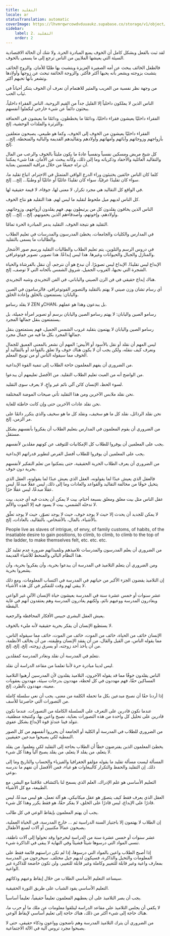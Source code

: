 ```yaml
---
title: التقليد
locale: ar
statusTranslation: automatic
coverImage: https://lhvmrqwrcowdvduuaukz.supabase.co/storage/v1/object/public/strapi-uploads/small_cover-educacion-fundamental.webp-2d51a7828a2b1309555be27f7e2a61a0.webp
sidebar:
    label: 2. التقليد
    order: 2
---
```

لقد ثبت بالفعل وبشكل كامل أن الخوف يمنع المبادرة الحرة. ولا شك أن الحالة الاقتصادية السيئة التي يعيشها الملايين من الناس ترجع إلى ما يسمى بالخوف.

فالطفل الخائف يبحث عن أمه الصغيرة العزيزة ويتشبث بها طلبًا للأمان. والزوج الخائف يتشبث بزوجته ويشعر بأنه يحبها أكثر فأكثر. والزوجة الخائفة تبحث عن زوجها وأولادها وتشعر بأنها تحبهم أكثر.

من وجهة نظر نفسية من الغريب والمثير للاهتمام أن نعرف أن الخوف يتنكر أحياناً في ثياب الحب.

الناس الذين لا يملكون داخلياً إلا القليل جداً من القيم الروحية، الناس الفقراء داخلياً، يبحثون دائماً عن شيء خارجي ليكملوا أنفسهم.

الفقراء داخليًا يعيشون فقراء داخليًا، ودائمًا ما يخططون، ودائمًا ما يعيشون في الحماقة والثرثرة والملذات الوحشية، إلخ.

الفقراء داخليًا يعيشون من الخوف إلى الخوف، وكما هو طبيعي، يصبحون متعلقين بأزواجهم وزوجاتهم وآبائهم وأمهاتهم وأولادهم وتقاليدهم القديمة والبالية والمنحطة، إلخ... إلخ.

كل شيخ مريض ومسكين نفسياً ونفسياً عادةً ما يكون مليئاً بالخوف والرعب من المال والتقاليد العائلية والأحفاد وذكرياته وما إلى ذلك، وكأنه يبحث عن الأمان. هذا شيء يمكننا أن نراه جميعًا من خلال مراقبة المسنين بعناية.

كلما كان الناس خائفين يختبئون وراء الدرع الواقي المتمثل في الاحترام. اتباع تقليد ما، سواء كان تقليدًا عرقيًا، سواء كان تقليدًا عائليًا أو عائليًا أو وطنيًا... إلخ... إلخ.

في الواقع كل التقاليد هي مجرد تكرار، لا معنى لها، جوفاء، لا قيمة حقيقية لها.

كل الناس لديهم ميل ملحوظ لتقليد ما ليس لهم. هذا التقليد هو نتاج الخوف.

الناس الذين يخافون يقلدون كل من يرتبطون بهم. فهم يقلدون أزواجهم، وزوجاتهم، وأولادهم، وإخوتهم، وأصدقاءهم الذين يحمونهم، إلخ... إلخ... إلخ.

التقليد هو نتيجة الخوف. التقليد يدمر المبادرة الحرة تمامًا.

في المدارس والكليات والجامعات، يخطئ المدرسون والمدرسات في تعليم الطلاب والطالبات ما يسمى بالتقليد.

في دروس الرسم والتلوين، يتم تعليم الطلاب والطالبات التقليد ورسم صور الأشجار والمنازل والجبال والحيوانات وغيرها. هذا ليس إبداعًا. هذا تصوير، تصوير فوتوغرافي.

الإبداع ليس تقليدًا. الإبداع ليس تصويرًا. أن نبدع هو أن نترجم، أن ننقل بالفرشاة والحياة الشجرة التي نحبها، الغروب الجميل، شروق الشمس بألحانه التي لا توصف، إلخ.

هناك إبداع حقيقي في فن الزن الصيني والياباني، في الفن التجريدي وشبه التجريدي.

أي رسام تشان وزن صيني لا يهتم بالتقليد والتصوير الفوتوغرافي. فالرسامون في الصين واليابان: يستمتعون بالخلق وإعادة الخلق.

لا يقلد رسامو ZEN وCHAN، بل يبدعون وهذا هو عملهم.

رسامو الصين واليابان: لا يهتم رسامو الصين واليابان برسم أو تصوير امرأة جميلة، بل يستمتعون بنقل جمالها المجرد.

رسامو الصين واليابان لا يهتمون بتقليد غروب الشمس الجميل، فهم يستمتعون بنقل جمالها المجرد بكل ما فيه من جمال مجرد.

ليس المهم أن نقلد أو نقل بالأسود أو الأبيض؛ المهم أن نشعر بالمعنى العميق للجمال ونعرف كيف ننقله، ولكن يجب أن لا يكون هناك خوف ولا تعلق بالقواعد أو بالتقاليد أو الخوف مما سيقوله الناس أو من توبيخ المعلم.

من الضروري أن يفهم المعلمون حاجة الطلاب إلى تنمية القوة الإبداعية.

من الواضح أنه من العبث تعليم الطلاب التقليد. من الأفضل تعليمهم أن يبدعوا.

لسوء الحظ، الإنسان كائن آلي نائم غير واعٍ، لا يعرف سوى التقليد.

نحن نقلد ملابس الآخرين ومن هذا التقليد تأتي صيحات الموضة المختلفة.

نحن نقلد عادات الآخرين حتى وإن كانت خاطئة للغاية.

نحن نقلد الرذائل، نقلد كل ما هو سخيف، ونقلد كل ما هو سخيف والذي يتكرر دائمًا على مر الزمن، إلخ.

من الضروري أن يقوم المعلمون في المدارس بتعليم الطلاب أن يفكروا بأنفسهم بشكل مستقل.

يجب على المعلمين أن يوفروا للطلاب كل الإمكانيات للتوقف عن كونهم مقلدين لأنفسهم.

يجب على المعلمين أن يوفروا للطلاب أفضل الفرص لتطوير قدراتهم الإبداعية.

من الضروري أن يعرف الطلاب الحرية الحقيقية، حتى يتمكنوا من تعلم التفكير لأنفسهم بحرية دون خوف.

فالعقل الذي يعيش عبدًا لما يقولونه، العقل الذي يعيش عبدًا لما يقولونه، العقل الذي يتخيل خوفًا من مخالفة التقاليد والقواعد والعادات وما إلى ذلك، ليس عقلًا مبدعًا. ليس عقلًا مبدعًا، ليس عقلًا حرًا.

عقل الناس مثل بيت مغلق ومغلق بسبعة أختام، بيت لا يمكن أن يحدث فيه أي جديد، بيت لا تدخله الشمس، بيت لا يسود فيه إلا الموت والألم.

لا يمكن للجديد أن يحدث إلا حيث لا يوجد خوف، حيث لا يوجد تصوّر، حيث لا يوجد تعلّق بالأشياء، بالمال، بالأشخاص، بالتقاليد، بالعادات، إلخ.

People live as slaves of intrigue, of envy, of family customs, of habits, of the insatiable desire to gain positions, to climb, to climb, to climb to the top of the ladder, to make themselves felt, etc. etc. etc.

من الضروري أن يعلم المدرسون والمدرسات تلاميذهم وتلميذاتهم ضرورة عدم تقليد كل هذا النظام البالي والمنحط للأشياء القديمة.

ومن الضروري أن يتعلم التلاميذ في المدرسة أن يبدعوا بحرية، وأن يفكروا بحرية، وأن يشعروا بحرية.

إن التلاميذ يقضون الجزء الأكبر من حياتهم في المدرسة في اكتساب المعلومات، ومع ذلك لا يبقى لهم وقت للتفكير في كل هذه الأشياء.

عشر سنوات أو خمس عشرة سنة في المدرسة يعيشون حياة الإنسان الآلي غير الواعي ويغادرون المدرسة ووعيهم نائم، ولكنهم يغادرون المدرسة وهم يعتقدون أنهم في غاية اليقظة.

يعيش العقل البشري حبيس الأفكار المحافظة والرجعية.

لا يستطيع الإنسان أن يفكر بحرية حقيقية لأنه مليء بالخوف.

الإنسان خائف من الحياة، خائف من الموت، خائف من الموت، خائف مما سيقوله الناس، مما يقوله الناس، من القيل والقال، من أن يفقد الإنسان وظيفته، من أن يخالف الأنظمة، من أن يأخذ أحد زوجته، أو يسرق زوجته، إلخ، إلخ، إلخ.

نتعلم في المدرسة أن نقلد ونغادر المدرسة كمقلدين.

ليس لدينا مبادرة حرة لأننا تعلمنا من مقاعد الدراسة أن نقلد.

الناس يقلدون خوفًا مما قد يقوله الآخرون، التلاميذ يقلدون لأن المدرسين أرهبوا التلاميذ المساكين حقًا، فهم مهددون في كل لحظة، مهددون بدرجات سيئة، مهددون بعقوبات معينة، مهددون بالطرد، إلخ.

إذا أردنا حقًا أن نصبح مبدعين بكل ما تحمله الكلمة من معنى، يجب أن نعي سلسلة كاملة من التصورات التي حاصرتنا للأسف.

عندما نكون قادرين على التعرف على السلسلة الكاملة من التصورات، عندما نكون قادرين على تحليل كل واحدة من هذه التصورات بعناية، نصبح واعين بها، وكنتيجة منطقية، تتولد فينا عندئذٍ قوة الإبداع بشكل عفوي.

من الضروري للطلاب في المدرسة أو الكلية أو الجامعة أن يحرروا أنفسهم من كل الصور النمطية لكي يصبحوا مبدعين حقيقيين.

يخطئ المعلمون الذين يفترضون خطأً أن الطلاب بحاجة إلى التقليد لكي يتعلموا. من يقلد لا يتعلم، من يقلد لا يتعلم، من يقلد يصبح آلياً وهذا كل شيء.

المسألة ليست مسألة تقليد ما يقوله مؤلفو الجغرافيا والفيزياء والحساب والتاريخ وما إلى ذلك. إن التقليد والحفظ والتكرار كالببغاوات هو غباء، فمن الأفضل أن نفهم ما ندرسه بوعي.

التعليم الأساسي هو علم الإدراك، العلم الذي يسمح لنا باكتشاف علاقتنا مع البشر، مع الطبيعة، مع كل الأشياء.

العقل الذي يعرف فقط كيف يتصوّر هو عقل ميكانيكي، هو آلة تعمل، هو ليس مبدعًا، ليس قادرًا على الإبداع، ليس قادرًا على الخلق، لا يفكر حقًا، هو فقط يكرر وهذا كل شيء.

يجب أن يهتم المعلمون بإيقاظ الوعي في كل طالب.

إن الطلاب لا يهتمون إلا باجتياز السنة الدراسية ثم ... خارج المدرسة، في الحياة العملية، يصبحون عمالاً مكتبيين أو آلات لصنع الأطفال.

عشر سنوات أو خمس عشرة سنة من الدراسة ليخرجوا وقد تحولوا إلى آلات ناطقة، تنسى المواد التي درسوها شيئاً فشيئاً وفي النهاية لا يبقى في الذاكرة شيء.

إذا أصبح الطلاب واعين بالمواد التي درسوها، إذا لم تكن دراستهم قائمة فقط على المعلومات والتخيل والذاكرة، فسيكون لديهم جيل مختلف. سيخرجون من المدرسة بمعارف واعية وغير قابلة للتغيير وكاملة وغير قابلة للتغيير، ولن تكون خاضعة للذاكرة غير الواعية.

سيساعد التعليم الأساسي الطلاب من خلال إيقاظ وعيهم وذكائهم.

التعليم الأساسي يقود الشباب على طريق الثورة الحقيقية.

يجب أن يصر التلاميذ على أن يعطيهم المعلمون تعليماً حقيقياً، تعليماً أساسياً.

لا يكفي أن يجلس التلاميذ على مقاعد الدراسة ليتلقوا معلومات عن ملك ما أو حرب ما، هناك حاجة إلى شيء أكثر من ذلك، هناك حاجة إلى تعليم أساسي لإيقاظ الوعي.

من الضروري أن يترك التلاميذ المدرسة وهم ناضجون وواعون وذكاء حقيقي، حتى لا يصبحوا مجرد تروس آلية في الآلة الاجتماعية.
